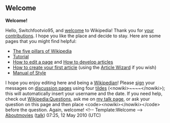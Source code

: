 <article id="27327131" title=User talk:Switchfootvio95>
	<talkpage id="27327131" title="User talk:Switchfootvio95">

== Welcome ==
'''Welcome!'''

Hello, Switchfootvio95, and [[Wikipedia:Introduction|welcome]] to Wikipedia! Thank you for [[Special:Contributions/Switchfootvio95|your contributions]]. I hope you like the place and decide to stay. Here are some pages that you might find helpful:
*[[Wikipedia:Five pillars|The five pillars of Wikipedia]]
*[[Wikipedia:Tutorial|Tutorial]]
*[[Wikipedia:How to edit a page|How to edit a page]] and [[Wikipedia:Article development|How to develop articles]]
*[[Wikipedia:Your first article|How to create your first article]] (using the [[Wikipedia:Article wizard|Article Wizard]] if you wish)
*[[Wikipedia:Manual of Style|Manual of Style]]
I hope you enjoy editing here and being a [[Wikipedia:Wikipedians|Wikipedian]]! Please [[Wikipedia:Signatures|sign]] your messages on [[Wikipedia:talk page|discussion page]]s using four [[tilde]]s (&lt;nowiki&gt;~~~~&lt;/nowiki&gt;); this will automatically insert your username and the date. If you need help, check out [[Wikipedia:Questions]], ask me on [[user talk:Aboutmovies|my talk page]], or ask your question on this page and then place &lt;code&gt;&lt;nowiki&gt;{{helpme}}&lt;/nowiki&gt;&lt;/code&gt; before the question. Again, welcome! &lt;!-- Template:Welcome --&gt; 
[[User:Aboutmovies|Aboutmovies]] ([[User talk:Aboutmovies|talk]]) 07:25, 12 May 2010 (UTC)
	</talkpage>
</article>